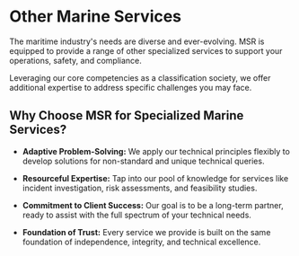 # Other Marine Services

<div data-type='wrapper'>
The maritime industry's needs are diverse and ever-evolving. MSR is equipped to provide a range of other specialized services to support your operations, safety, and compliance.

Leveraging our core competencies as a classification society, we offer additional expertise to address specific challenges you may face.

## **Why Choose MSR for Specialized Marine Services?**

- **Adaptive Problem-Solving:** We apply our technical principles flexibly to develop solutions for non-standard and unique technical queries.

- **Resourceful Expertise:** Tap into our pool of knowledge for services like incident investigation, risk assessments, and feasibility studies.

- **Commitment to Client Success:** Our goal is to be a long-term partner, ready to assist with the full spectrum of your technical needs.

- **Foundation of Trust:** Every service we provide is built on the same foundation of independence, integrity, and technical excellence.
</div>